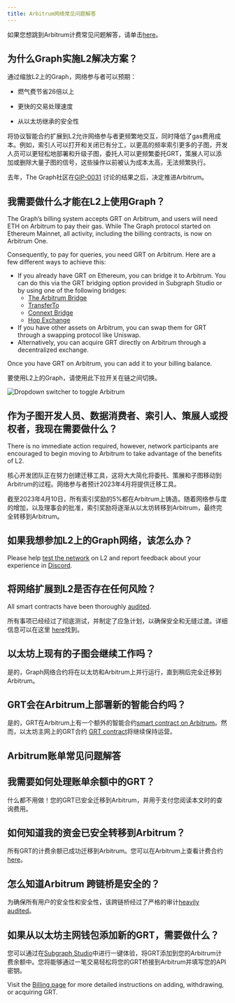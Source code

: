 ```yaml
---
title: Arbitrum网络常见问题解答
---
```


如果您想跳到Arbitrum计费常见问题解答，请单击[here](#billing-on-arbitrum-faqs)。

## 为什么Graph实施L2解决方案？

通过缩放L2上的Graph，网络参与者可以预期：

- 燃气费节省26倍以上

- 更快的交易处理速度

- 从以太坊继承的安全性

将协议智能合约扩展到L2允许网络参与者更频繁地交互，同时降低了gas费用成本。例如，索引人可以打开和关闭已有分工，以更高的频率索引更多的子图，开发人员可以更轻松地部署和升级子图，委托人可以更频繁委托GRT，策展人可以添加或删除大量子图的信号，这些操作以前被认为成本太高，无法频繁执行。

去年，The Graph社区在[GIP-0031](https://forum.thegraph.com/t/gip-0031-arbitrum-grt-bridge/3305) 讨论的结果之后，决定推进Arbitrum。

## 我需要做什么才能在L2上使用Graph？

The Graph’s billing system accepts GRT on Arbitrum, and users will need ETH on Arbitrum to pay their gas. While The Graph protocol started on Ethereum Mainnet, all activity, including the billing contracts, is now on Arbitrum One.

Consequently, to pay for queries, you need GRT on Arbitrum. Here are a few different ways to achieve this:

- If you already have GRT on Ethereum, you can bridge it to Arbitrum. You can do this via the GRT bridging option provided in Subgraph Studio or by using one of the following bridges:
  - [The Arbitrum Bridge](https://bridge.arbitrum.io/?l2ChainId=42161)
  - [TransferTo](https://transferto.xyz/swap)
  - [Connext Bridge](https://bridge.connext.network/)
  - [Hop Exchange](https://app.hop.exchange/#/send?token=ETH)
- If you have other assets on Arbitrum, you can swap them for GRT through a swapping protocol like Uniswap.
- Alternatively, you can acquire GRT directly on Arbitrum through a decentralized exchange.

Once you have GRT on Arbitrum, you can add it to your billing balance.

要使用L2上的Graph，请使用此下拉开关在链之间切换。

![Dropdown switcher to toggle Arbitrum](/img/arbitrum-screenshot-toggle.png)

## 作为子图开发人员、数据消费者、索引人、策展人或授权者，我现在需要做什么？

There is no immediate action required, however, network participants are encouraged to begin moving to Arbitrum to take advantage of the benefits of L2.

核心开发团队正在努力创建迁移工具，这将大大简化将委托、策展和子图移动到Arbitrum的过程。网络参与者预计2023年4月将提供迁移工具。

截至2023年4月10日，所有索引奖励的5%都在Arbitrum上铸造。随着网络参与度的增加，以及理事会的批准，索引奖励将逐渐从以太坊转移到Arbitrum，最终完全转移到Arbitrum。

## 如果我想参加L2上的Graph网络，该怎么办？

Please help [test the network](https://testnet.thegraph.com/explorer) on L2 and report feedback about your experience in [Discord](https://discord.gg/graphprotocol).

## 将网络扩展到L2是否存在任何风险？

All smart contracts have been thoroughly [audited](https://github.com/graphprotocol/contracts/blob/main/packages/contracts/audits/OpenZeppelin/2022-07-graph-arbitrum-bridge-audit.pdf).

所有事项已经经过了彻底测试，并制定了应急计划，以确保安全和无缝过渡。详细信息可以在这里 [here](https://forum.thegraph.com/t/gip-0037-the-graph-arbitrum-deployment-with-linear-rewards-minted-in-l2/3551#risks-and-security-considerations-20)找到。

## 以太坊上现有的子图会继续工作吗？

是的，Graph网络合约将在以太坊和Arbitrum上并行运行，直到稍后完全迁移到Arbitrum。

## GRT会在Arbitrum上部署新的智能合约吗？

是的，GRT在Arbitrum上有一个额外的智能合约[smart contract on Arbitrum](https://arbiscan.io/address/0x9623063377ad1b27544c965ccd7342f7ea7e88c7)。然而，以太坊主网上的GRT合约 [GRT contract](https://etherscan.io/token/0xc944e90c64b2c07662a292be6244bdf05cda44a7)将继续保持运营。

## Arbitrum账单常见问题解答

## 我需要如何处理账单余额中的GRT？

什么都不用做！您的GRT已安全迁移到Arbitrum，并用于支付您阅读本文时的查询费用。

## 如何知道我的资金已安全转移到Arbitrum？

所有GRT的计费余额已成功迁移到Arbitrum。您可以在Arbitrum上查看计费合约 [here](https://arbiscan.io/address/0x1B07D3344188908Fb6DEcEac381f3eE63C48477a)。

## 怎么知道Arbitrum 跨链桥是安全的？

为确保所有用户的安全性和安全性，该跨链桥经过了严格的审计[heavily audited](https://code4rena.com/contests/2022-10-the-graph-l2-bridge-contest)。

## 如果从以太坊主网钱包添加新的GRT，需要做什么？

您可以通过在[Subgraph Studio](https://thegraph.com/studio/)中进行一键体验，将GRT添加到您的Arbitrum计费余额中。您将能够通过一笔交易轻松将您的GRT桥接到Arbitrum并填写您的API密钥。

Visit the [Billing page](/billing/) for more detailed instructions on adding, withdrawing, or acquiring GRT.
